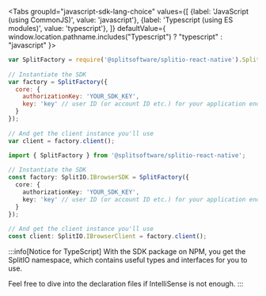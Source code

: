 
<!-- span>{ window.location.pathname.includes("Java") ? "java" : "kotlin" }</span -->

<Tabs
  groupId="javascript-sdk-lang-choice"
  values={[
    {label: 'JavaScript (using CommonJS)', value: 'javascript'},
    {label: 'Typescript (using ES modules)', value: 'typescript'},
  ]} defaultValue={ window.location.pathname.includes("Typescript") ? "typescript" : "javascript" }>
  <TabItem value="javascript">

```javascript
var SplitFactory = require('@splitsoftware/splitio-react-native').SplitFactory;
 
// Instantiate the SDK
var factory = SplitFactory({ 
  core: {
    authorizationKey: 'YOUR_SDK_KEY',
    key: 'key' // user ID (or account ID etc.) for your application end user
  }
});
 
// And get the client instance you'll use
var client = factory.client();
```

  </TabItem>
  <TabItem value="typescript">

```typescript
import { SplitFactory } from '@splitsoftware/splitio-react-native';
 
// Instantiate the SDK
const factory: SplitIO.IBrowserSDK = SplitFactory({ 
  core: {
    authorizationKey: 'YOUR_SDK_KEY',
    key: 'key' // user ID (or account ID etc.) for your application end user
  }
});
 
// And get the client instance you'll use
const client: SplitIO.IBrowserClient = factory.client();
```

:::info[Notice for TypeScript]
With the SDK package on NPM, you get the SplitIO namespace, which contains useful types and interfaces for you to use.

Feel free to dive into the declaration files if IntelliSense is not enough.
:::
  </TabItem>
</Tabs>